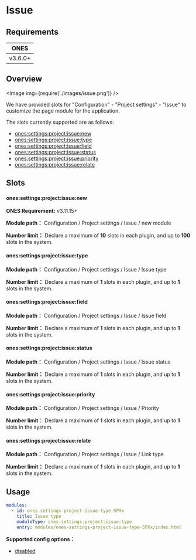 
# Issue

## Requirements

| **ONES** |
| :------: |
| v3.6.0+  |

## Overview

<Image img={require('./images/issue.png')} />

We have provided slots for "Configuration" - "Project settings" - "Issue" to customize the page module for the application.

The slots currently supported are as follows:

- [ones:settings:project:issue:new](#onessettingsprojectissuenew)
- [ones:settings:project:issue:type](#onessettingsprojectissuetype)
- [ones:settings:project:issue:field](#onessettingsprojectissuefield)
- [ones:settings:project:issue:status](#onessettingsprojectissuestatus)
- [ones:settings:project:issue:priority](#onessettingsprojectissuepriority)
- [ones:settings:project:issue:relate](#onessettingsprojectissuerelate)

## Slots

#### ones:settings:project:issue:new

**ONES Requirement:** v3.11.15+

**Module path：** Configuration / Project settings / Issue / new module

**Number limit：** Declare a maximum of **10** slots in each plugin, and up to **100** slots in the system.

#### ones:settings:project:issue:type

**Module path：** Configuration / Project settings / Issue / Issue type

**Number limit：** Declare a maximum of **1** slots in each plugin, and up to **1** slots in the system.

#### ones:settings:project:issue:field

**Module path：** Configuration / Project settings / Issue / Issue field

**Number limit：** Declare a maximum of **1** slots in each plugin, and up to **1** slots in the system.

#### ones:settings:project:issue:status

**Module path：** Configuration / Project settings / Issue / Issue status

**Number limit：** Declare a maximum of **1** slots in each plugin, and up to **1** slots in the system.

#### ones:settings:project:issue:priority

**Module path：** Configuration / Project settings / Issue / Priority

**Number limit：** Declare a maximum of **1** slots in each plugin, and up to **1** slots in the system.

#### ones:settings:project:issue:relate

**Module path：** Configuration / Project settings / Issue / Link type

**Number limit：** Declare a maximum of **1** slots in each plugin, and up to **1** slots in the system.

## Usage

```yaml
modules:
  - id: ones-settings-project-issue-type-5PXx
    title: Issue type
    moduleType: ones:settings:project:issue:type
    entry: modules/ones-settings-project-issue-type-5PXx/index.html
```

**Supported config options：**

- [disabled](../../../../../../reference/config/plugin.yaml#disabled)
